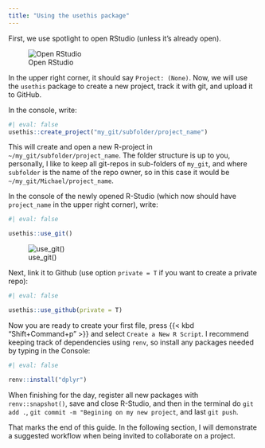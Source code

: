 ```yaml
---
title: "Using the usethis package"
---
```


First, we use spotlight to open RStudio (unless it's already open). 

![Open RStudio](spotlight_rstudio.png)

In the upper right corner, it should say `Project: (None)`. 
Now, we will use the `usethis` package to create a new project, track it with git, and upload it to GitHub. 

In the console, write: 

```r
#| eval: false
usethis::create_project("my_git/subfolder/project_name")
```

This will create and open a new R-project in `~/my_git/subfolder/project_name`. The folder structure is up to you, personally, I like to keep all git-repos in sub-folders of `my_git`, and where `subfolder` is the name of the repo owner, so in this case it would be `~/my_git/Michael/project_name`. 

In the console of the newly opened R-Studio (which now should have `project_name` in the upper right corner), write:
```r
#| eval: false

usethis::use_git()
```

![use_git()](use_git.png)

Next, link it to Github (use option `private = T` if you want to create a private repo):

```r
#| eval: false

usethis::use_github(private = T)
```


Now you are ready to create your first file, press {{< kbd "Shift+Command+p" >}} and select `Create a New R Script`.
I recommend keeping track of dependencies using `renv`, so install any packages needed by typing in the Console: 

```r
#| eval: false

renv::install("dplyr")
```

When finishing for the day, register all new packages with `renv::snapshot()`, save and close R-Studio, and then in the terminal do `git add .`, `git commit -m "Begining on my new project`, and last `git push`. 

That marks the end of this guide. In the following section, I will demonstrate a suggested workflow when being invited to collaborate on a project. 


